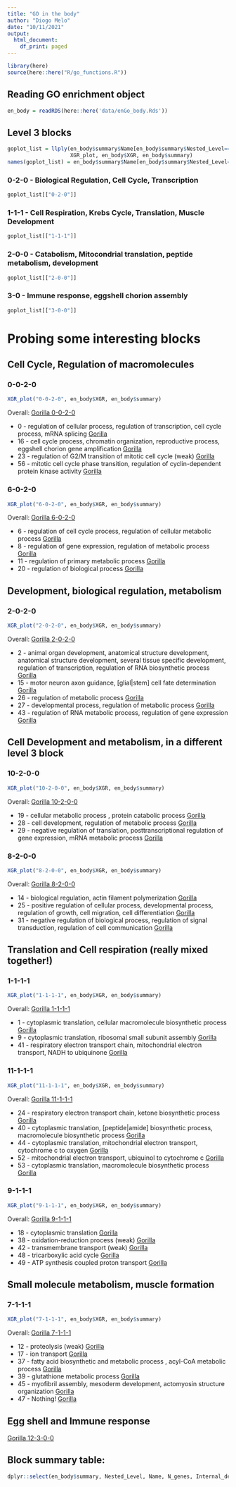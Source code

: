 ```yaml
---
title: "GO in the body"
author: "Diogo Melo"
date: "10/11/2021"
output:
  html_document:
    df_print: paged
---
```


```r
library(here)
source(here::here("R/go_functions.R"))
```

## Reading GO enrichment object

```r
en_body = readRDS(here::here('data/enGo_body.Rds'))
```

## Level 3 blocks

```r
goplot_list = llply(en_body$summary$Name[en_body$summary$Nested_Level==3],
                    XGR_plot, en_body$XGR, en_body$summary)
names(goplot_list) = en_body$summary$Name[en_body$summary$Nested_Level==3]
```


### 0-2-0 - Biological Regulation, Cell Cycle, Transcription

```r
goplot_list[["0-2-0"]]
```

### 1-1-1 - Cell Respiration, Krebs Cycle, Translation, Muscle Development

```r
goplot_list[["1-1-1"]]
```


### 2-0-0 - Catabolism, Mitocondrial translation, peptide metabolism, development

```r
goplot_list[["2-0-0"]]
```


### 3-0 - Immune response, eggshell chorion assembly

```r
goplot_list[["3-0-0"]]
```

# Probing some interesting blocks

## Cell Cycle, Regulation of macromolecules

### 0-0-2-0

```r
XGR_plot("0-0-2-0", en_body$XGR, en_body$summary)
```

Overall: [Gorilla 0-0-2-0](http://cbl-gorilla.cs.technion.ac.il/GOrilla/xap3p9z3/GOResults.html)

- 0 - 	regulation of cellular process, regulation of transcription, 	cell cycle process, mRNA splicing [Gorilla](http://cbl-gorilla.cs.technion.ac.il/GOrilla/z8ds133u/GOResults.html)
- 16 - cell cycle process, chromatin organization, reproductive process, eggshell chorion gene amplification [Gorilla](http://cbl-gorilla.cs.technion.ac.il/GOrilla/fnda9tcd/GOResults.html)
- 23 - regulation of G2/M transition of mitotic cell cycle	(weak)	[Gorilla](http://cbl-gorilla.cs.technion.ac.il/GOrilla/5j0ajcgq/GOResults.html)
- 56 - mitotic cell cycle phase transition, regulation of cyclin-dependent protein kinase activity	 [Gorilla](http://cbl-gorilla.cs.technion.ac.il/GOrilla/pdsr3lry/GOResults.html)

### 6-0-2-0

```r
XGR_plot("6-0-2-0", en_body$XGR, en_body$summary)
```

Overall: [Gorilla 6-0-2-0](http://cbl-gorilla.cs.technion.ac.il/GOrilla/rrla70e6/GOResults.html)

- 6 -  regulation of cell cycle process, regulation of cellular metabolic process	 [Gorilla](http://cbl-gorilla.cs.technion.ac.il/GOrilla/q2mxghsn/GOResults.html)
- 8 - regulation of gene expression, regulation of metabolic process	 [Gorilla](http://cbl-gorilla.cs.technion.ac.il/GOrilla/87kclu7o/GOResults.html)
- 11 - regulation of primary metabolic process [Gorilla](http://cbl-gorilla.cs.technion.ac.il/GOrilla/sydqh61h/GOResults.html)
- 20 - regulation of biological process	 [Gorilla](http://cbl-gorilla.cs.technion.ac.il/GOrilla/gf2rn2if/GOResults.html)

## Development, biological regulation, metabolism

### 2-0-2-0

```r
XGR_plot("2-0-2-0", en_body$XGR, en_body$summary)
```

Overall: [Gorilla 2-0-2-0](http://cbl-gorilla.cs.technion.ac.il/GOrilla/3eempwzu/GOResults.html)

- 2 - animal organ development, anatomical structure development, anatomical structure development, several tissue specific development, regulation of transcription, regulation of RNA biosynthetic process		 [Gorilla](http://cbl-gorilla.cs.technion.ac.il/GOrilla/ssm2rcjf/GOResults.html)
- 15 - motor neuron axon guidance,	[glial|stem] cell fate determination	 [Gorilla](http://cbl-gorilla.cs.technion.ac.il/GOrilla/7ibrhev1/GOResults.html)
- 26 - regulation of metabolic process	 [Gorilla](http://cbl-gorilla.cs.technion.ac.il/GOrilla/s9p65yxi/GOResults.html)
- 27 - developmental process, regulation of metabolic process		 [Gorilla](http://cbl-gorilla.cs.technion.ac.il/GOrilla/dwtr3fai/GOResults.html)
- 43 - regulation of RNA metabolic process, regulation of gene expression [Gorilla](http://cbl-gorilla.cs.technion.ac.il/GOrilla/m1g9ks2e/GOResults.html)

## Cell Development and metabolism, in a different level 3 block

### 10-2-0-0

```r
XGR_plot("10-2-0-0", en_body$XGR, en_body$summary)
```

Overall: [Gorilla 10-2-0-0](http://cbl-gorilla.cs.technion.ac.il/GOrilla/te5drfp1/GOResults.html)

- 19 - cellular metabolic process	, protein catabolic process	[Gorilla](http://cbl-gorilla.cs.technion.ac.il/GOrilla/miwqjjg0/GOResults.html)
- 28 - cell development, regulation of metabolic process	 [Gorilla](http://cbl-gorilla.cs.technion.ac.il/GOrilla/61wcq6uz/GOResults.html)
- 29 - negative regulation of translation, posttranscriptional regulation of gene expression, 	mRNA metabolic process	[Gorilla](http://cbl-gorilla.cs.technion.ac.il/GOrilla/5o9ewc3z/GOResults.html)

### 8-2-0-0

```r
XGR_plot("8-2-0-0", en_body$XGR, en_body$summary)
```

Overall: [Gorilla 8-2-0-0](http://cbl-gorilla.cs.technion.ac.il/GOrilla/6pcc6m6v/GOResults.html)

- 14 - biological regulation, actin filament polymerization	 [Gorilla](http://cbl-gorilla.cs.technion.ac.il/GOrilla/n9of4wk7/GOResults.html)
- 25 - positive regulation of cellular process, developmental process, regulation of growth, cell migration, cell differentiation	[Gorilla](http://cbl-gorilla.cs.technion.ac.il/GOrilla/xwn57knu/GOResults.html)
- 31 - negative regulation of biological process, regulation of signal transduction, regulation of cell communication	 [Gorilla](http://cbl-gorilla.cs.technion.ac.il/GOrilla/xqlpgtsa/GOResults.html)


## Translation and Cell respiration (really mixed together!)

### 1-1-1-1

```r
XGR_plot("1-1-1-1", en_body$XGR, en_body$summary)
```


Overall: [Gorilla 1-1-1-1](http://cbl-gorilla.cs.technion.ac.il/GOrilla/ey17qxn8/GOResults.html)

- 1 - cytoplasmic translation, cellular macromolecule biosynthetic process	 [Gorilla](http://cbl-gorilla.cs.technion.ac.il/GOrilla/idmp5x5m/GOResults.html)
- 9 - cytoplasmic translation, ribosomal small subunit assembly	 [Gorilla](http://cbl-gorilla.cs.technion.ac.il/GOrilla/h5nmmy46/GOResults.html)
- 41 - respiratory electron transport chain, mitochondrial electron transport, NADH to ubiquinone	 [Gorilla](http://cbl-gorilla.cs.technion.ac.il/GOrilla/1mdswiq9/GOResults.html)

### 11-1-1-1

```r
XGR_plot("11-1-1-1", en_body$XGR, en_body$summary)
```


Overall: [Gorilla 11-1-1-1](http://cbl-gorilla.cs.technion.ac.il/GOrilla/rccwxyys/GOResults.html)


- 24 - respiratory electron transport chain, ketone biosynthetic process [Gorilla](http://cbl-gorilla.cs.technion.ac.il/GOrilla/mteahylg/GOResults.html)
- 40 - cytoplasmic translation, [peptide|amide] biosynthetic process, macromolecule biosynthetic process	 [Gorilla](http://cbl-gorilla.cs.technion.ac.il/GOrilla/cw36sue3/GOResults.html)
- 44 - cytoplasmic translation, mitochondrial electron transport, cytochrome c to oxygen		 [Gorilla](http://cbl-gorilla.cs.technion.ac.il/GOrilla/5pcigyfc/GOResults.html)
- 52 - mitochondrial electron transport, ubiquinol to cytochrome c	[Gorilla](http://cbl-gorilla.cs.technion.ac.il/GOrilla/4w6qocki/GOResults.html)
- 53 - cytoplasmic translation, macromolecule biosynthetic process			[Gorilla](http://cbl-gorilla.cs.technion.ac.il/GOrilla/xdtxvbzj/GOResults.html)

### 9-1-1-1

```r
XGR_plot("9-1-1-1", en_body$XGR, en_body$summary)
```

Overall: [Gorilla 9-1-1-1](http://cbl-gorilla.cs.technion.ac.il/GOrilla/gzsczx66/GOResults.html)

- 18 - cytoplasmic translation	[Gorilla](http://cbl-gorilla.cs.technion.ac.il/GOrilla/32ims798/GOResults.html)
- 38 - oxidation-reduction process	(weak) [Gorilla](http://cbl-gorilla.cs.technion.ac.il/GOrilla/agq2y8mv/GOResults.html)
- 42 - transmembrane transport	(weak) [Gorilla](http://cbl-gorilla.cs.technion.ac.il/GOrilla/unvjurct/GOResults.html)
- 48 - tricarboxylic acid cycle	[Gorilla](http://cbl-gorilla.cs.technion.ac.il/GOrilla/rxhkg0tb/GOResults.html)
- 49 - ATP synthesis coupled proton transport	[Gorilla](http://cbl-gorilla.cs.technion.ac.il/GOrilla/n5p5jmwx/GOResults.html)

## Small molecule metabolism, muscle formation

### 7-1-1-1

```r
XGR_plot("7-1-1-1", en_body$XGR, en_body$summary)
```

Overall: [Gorilla 7-1-1-1](http://cbl-gorilla.cs.technion.ac.il/GOrilla/gzsczx66/GOResults.html)

- 12 - proteolysis (weak) [Gorilla](http://cbl-gorilla.cs.technion.ac.il/GOrilla/41t5yezc/GOResults.html)
- 17 - ion transport [Gorilla](http://cbl-gorilla.cs.technion.ac.il/GOrilla/4x5s1p8a/GOResults.html)
- 37 - fatty acid biosynthetic and metabolic process	, acyl-CoA metabolic process	 [Gorilla](http://cbl-gorilla.cs.technion.ac.il/GOrilla/7yb8fuoc/GOResults.html)
- 39 - glutathione metabolic process		[Gorilla](http://cbl-gorilla.cs.technion.ac.il/GOrilla/1pjb0wwm/GOResults.html)
- 45 - myofibril assembly, mesoderm development,	actomyosin structure organization		[Gorilla](http://cbl-gorilla.cs.technion.ac.il/GOrilla/yi8wxjwr/GOResults.html)
- 47 - Nothing!	[Gorilla](http://cbl-gorilla.cs.technion.ac.il/GOrilla/wuybx2wf/GOResults.html)

## Egg shell and Immune response

[Gorilla 12-3-0-0](http://cbl-gorilla.cs.technion.ac.il/GOrilla/gigasneu/GOResults.html)

## Block summary table:

```r
dplyr::select(en_body$summary, Nested_Level, Name, N_genes, Internal_degree, Assortatitvity,  p.adjust, n_enrich)
```